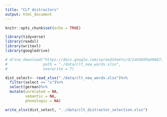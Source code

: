 ```yaml
---
title: "CLT distractors"
output: html_document
---
```


```r
knitr::opts_chunk$set(echo = TRUE)

library(tidyverse)
library(readxl)
library(writexl)
library(googledrive)

```

```r
# drive_download("https://docs.google.com/spreadsheets/d/1xH3EOFpU9AQ7z9MtwQpnkjhbJOm8KyqV9SvZzdpezhw/edit#gid=0",
#                path = "./data/clt_new_words.xlsx",
#                overwrite = T)
```

```r

dist_select<- read_xlsx("./data/clt_new_words.xlsx")%>%
  filter(select == "x")%>%
  select(german)%>%
  mutate(unrelated = NA,
         semantic = NA,
         phonologic = NA)

write_xlsx(dist_select, "../data/clt_distractor_selection.xlsx")

```

